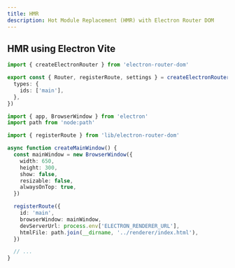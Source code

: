 ```yaml
---
title: HMR
description: Hot Module Replacement (HMR) with Electron Router DOM
---
```


## HMR using Electron Vite

```ts title="src/lib/electron-router-dom.ts"
import { createElectronRouter } from 'electron-router-dom'

export const { Router, registerRoute, settings } = createElectronRouter({
  types: {
    ids: ['main'],
  },
})
```

```ts title="src/main/index.ts" {18}
import { app, BrowserWindow } from 'electron'
import path from 'node:path'

import { registerRoute } from 'lib/electron-router-dom'

async function createMainWindow() {
  const mainWindow = new BrowserWindow({
    width: 650,
    height: 300,
    show: false,
    resizable: false,
    alwaysOnTop: true,
  })

  registerRoute({
    id: 'main',
    browserWindow: mainWindow,
    devServerUrl: process.env['ELECTRON_RENDERER_URL'],
    htmlFile: path.join(__dirname, '../renderer/index.html'),
  })

  // ...
}
```

